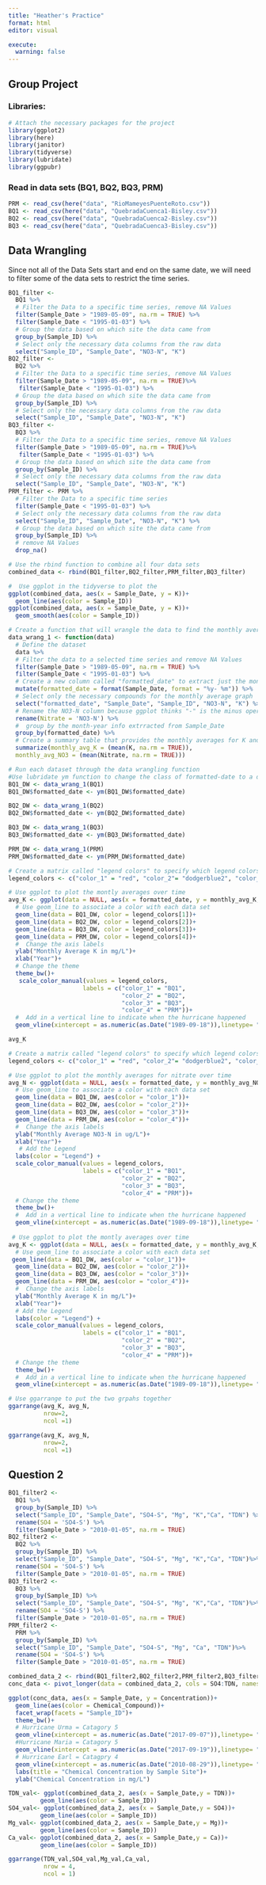 ```yaml
---
title: "Heather's Practice"
format: html
editor: visual

execute: 
  warning: false
---
```


## Group Project

### Libraries:

```r
# Attach the necessary packages for the project
library(ggplot2)
library(here)
library(janitor)
library(tidyverse)
library(lubridate)
library(ggpubr)
```

### Read in data sets (BQ1, BQ2, BQ3, PRM)

```r
PRM <- read_csv(here("data", "RioMameyesPuenteRoto.csv"))
BQ1 <- read_csv(here("data", "QuebradaCuenca1-Bisley.csv"))
BQ2 <- read_csv(here("data", "QuebradaCuenca2-Bisley.csv"))
BQ3 <- read_csv(here("data", "QuebradaCuenca3-Bisley.csv"))

```

## Data Wrangling

Since not all of the Data Sets start and end on the same date, we will need to filter some of the data sets to restrict the time series.

```r

BQ1_filter <- 
  BQ1 %>% 
  # Filter the Data to a specific time series, remove NA Values
  filter(Sample_Date > "1989-05-09", na.rm = TRUE) %>% 
  filter(Sample_Date < "1995-01-03") %>% 
  # Group the data based on which site the data came from
  group_by(Sample_ID) %>% 
  # Select only the necessary data columns from the raw data
  select("Sample_ID", "Sample_Date", "NO3-N", "K")
BQ2_filter <- 
  BQ2 %>% 
  # Filter the Data to a specific time series, remove NA Values
  filter(Sample_Date > "1989-05-09", na.rm = TRUE)%>% 
   filter(Sample_Date < "1995-01-03") %>% 
  # Group the data based on which site the data came from
  group_by(Sample_ID) %>% 
  # Select only the necessary data columns from the raw data
  select("Sample_ID", "Sample_Date", "NO3-N", "K")
BQ3_filter <- 
  BQ3 %>% 
  # Filter the Data to a specific time series, remove NA Values
  filter(Sample_Date > "1989-05-09", na.rm = TRUE)%>% 
   filter(Sample_Date < "1995-01-03") %>% 
  # Group the data based on which site the data came from
  group_by(Sample_ID) %>% 
  # Select only the necessary data columns from the raw data
  select("Sample_ID", "Sample_Date", "NO3-N", "K")
PRM_filter <- PRM %>%
  # Filter the Data to a specific time series
  filter(Sample_Date < "1995-01-03") %>% 
  # Select only the necessary data columns from the raw data
  select("Sample_ID", "Sample_Date", "NO3-N", "K") %>% 
  # Group the data based on which site the data came from
  group_by(Sample_ID) %>% 
  # remove NA Values
  drop_na()
```

```r
# Use the rbind function to combine all four data sets
combined_data <- rbind(BQ1_filter,BQ2_filter,PRM_filter,BQ3_filter)
```

```r
#  Use ggplot in the tidyverse to plot the 
ggplot(combined_data, aes(x = Sample_Date, y = K))+
  geom_line(aes(color = Sample_ID))
ggplot(combined_data, aes(x = Sample_Date, y = K))+
  geom_smooth(aes(color = Sample_ID))
```

```r
# Create a function that will wrangle the data to find the monthly averages for each site, based of the user input "data"=name of the data
data_wrang_1 <- function(data) 
  # Define the dataset
  data %>% 
  # Filter the data to a selected time series and remove NA Values
  filter(Sample_Date > "1989-05-09", na.rm = TRUE) %>% 
  filter(Sample_Date < "1995-01-03") %>% 
  # Create a new column called "formatted_date" to extract just the month and year info
  mutate(formatted_date = format(Sample_Date, format = "%y- %m")) %>% 
  # Select only the necessary compounds for the monthly average graph
  select("formatted_date", "Sample_Date", "Sample_ID", "NO3-N", "K") %>% 
  # Rename the NO3-N column because ggplot thinks "-" is the minus operator
  rename(Nitrate = 'NO3-N') %>% 
  #  group by the month-year info extrracted from Sample_Date
  group_by(formatted_date) %>%
  # Create a summary table that provides the monthly averages for K and N based on the month-year grouping. Removnig NA values where necessary
  summarize(monthly_avg_K = (mean(K, na.rm = TRUE)), 
  monthly_avg_NO3 = (mean(Nitrate, na.rm = TRUE)))
```

```r
# Run each dataset through the data wrangling function
#Use lubridate ym function to change the class of formatted-date to a date class from a character class
BQ1_DW <- data_wrang_1(BQ1)
BQ1_DW$formatted_date <- ym(BQ1_DW$formatted_date)

BQ2_DW <- data_wrang_1(BQ2)
BQ2_DW$formatted_date <- ym(BQ2_DW$formatted_date)

BQ3_DW <- data_wrang_1(BQ3)
BQ3_DW$formatted_date <- ym(BQ3_DW$formatted_date)

PRM_DW <- data_wrang_1(PRM)
PRM_DW$formatted_date <- ym(PRM_DW$formatted_date)
```

```r
# Create a matrix called "legend colors" to specify which legend colors you want to use
legend_colors <- c("color_1" = "red", "color_2"= "dodgerblue2", "color_3"= "forestgreen", "color_4"= "darkorange")

# Use ggplot to plot the montly averages over time
avg_K <- ggplot(data = NULL, aes(x = formatted_date, y = monthly_avg_K, group = 1))+
  # Use geom_line to associate a color with each data set
  geom_line(data = BQ1_DW, color = legend_colors[1])+
  geom_line(data = BQ2_DW, color = legend_colors[2])+
  geom_line(data = BQ3_DW, color = legend_colors[3])+
  geom_line(data = PRM_DW, color = legend_colors[4])+
  #  Change the axis labels
  ylab("Monthly Average K in mg/L")+
  xlab("Year")+
  # Change the theme
  theme_bw()+
   scale_color_manual(values = legend_colors,
                     labels = c("color_1" = "BQ1",
                                "color_2" = "BQ2",
                                "color_3" = "BQ3",
                                "color_4" = "PRM"))+
  #  Add in a vertical line to indicate when the hurricane happened
  geom_vline(xintercept = as.numeric(as.Date("1989-09-18")),linetype= "dashed")

avg_K

```

```r
# Create a matrix called "legend colors" to specify which legend colors you want to use
legend_colors <- c("color_1" = "red", "color_2"= "dodgerblue2", "color_3"= "forestgreen", "color_4"= "darkorange")

# Use ggplot to plot the monthly averages for nitrate over time
avg_N <- ggplot(data = NULL, aes(x = formatted_date, y = monthly_avg_NO3, group = 1))+
  # Use geom_line to associate a color with each data set
  geom_line(data = BQ1_DW, aes(color = "color_1"))+
  geom_line(data = BQ2_DW, aes(color = "color_2"))+
  geom_line(data = BQ3_DW, aes(color = "color_3"))+
  geom_line(data = PRM_DW, aes(color = "color_4"))+
  #  Change the axis labels
  ylab("Monthly Average NO3-N in ug/L")+
  xlab("Year")+
   # Add the Legend
  labs(color = "Legend") +
  scale_color_manual(values = legend_colors,
                     labels = c("color_1" = "BQ1",
                                "color_2" = "BQ2",
                                "color_3" = "BQ3",
                                "color_4" = "PRM"))+
  # Change the theme
  theme_bw()+
  #  Add in a vertical line to indicate when the hurricane happened
  geom_vline(xintercept = as.numeric(as.Date("1989-09-18")),linetype= "dashed")
 
 # Use ggplot to plot the montly averages over time
avg_K <- ggplot(data = NULL, aes(x = formatted_date, y = monthly_avg_K, group = 1))+
  # Use geom_line to associate a color with each data set
 geom_line(data = BQ1_DW, aes(color = "color_1"))+
  geom_line(data = BQ2_DW, aes(color = "color_2"))+
  geom_line(data = BQ3_DW, aes(color = "color_3"))+
  geom_line(data = PRM_DW, aes(color = "color_4"))+
  #  Change the axis labels
  ylab("Monthly Average K in mg/L")+
  xlab("Year")+
  # Add the Legend
  labs(color = "Legend") + 
  scale_color_manual(values = legend_colors,
                     labels = c("color_1" = "BQ1",
                                "color_2" = "BQ2",
                                "color_3" = "BQ3",
                                "color_4" = "PRM"))+
  # Change the theme
  theme_bw()+
  #  Add in a vertical line to indicate when the hurricane happened
  geom_vline(xintercept = as.numeric(as.Date("1989-09-18")),linetype= "dashed")

# Use ggarrange to put the two grpahs together
ggarrange(avg_K, avg_N,
          nrow=2,
          ncol =1)
```

```r
ggarrange(avg_K, avg_N,
          nrow=2,
          ncol =1)
```

## Question 2

```r
BQ1_filter2 <- 
  BQ1 %>% 
  group_by(Sample_ID) %>% 
  select("Sample_ID", "Sample_Date", "SO4-S", "Mg", "K","Ca", "TDN") %>% 
  rename(SO4 = 'SO4-S') %>% 
  filter(Sample_Date > "2010-01-05", na.rm = TRUE)
BQ2_filter2 <- 
  BQ2 %>% 
  group_by(Sample_ID) %>%
  select("Sample_ID", "Sample_Date", "SO4-S", "Mg", "K","Ca", "TDN")%>% 
  rename(SO4 = 'SO4-S') %>% 
  filter(Sample_Date > "2010-01-05", na.rm = TRUE)
BQ3_filter2 <- 
  BQ3 %>% 
  group_by(Sample_ID) %>% 
  select("Sample_ID", "Sample_Date", "SO4-S", "Mg", "K","Ca", "TDN")%>% 
  rename(SO4 = 'SO4-S') %>% 
  filter(Sample_Date > "2010-01-05", na.rm = TRUE)
PRM_filter2 <- 
  PRM %>% 
  group_by(Sample_ID) %>% 
  select("Sample_ID", "Sample_Date", "SO4-S", "Mg", "Ca", "TDN")%>% 
  rename(SO4 = 'SO4-S') %>% 
  filter(Sample_Date > "2010-01-05", na.rm = TRUE)

combined_data_2 <- rbind(BQ1_filter2,BQ2_filter2,PRM_filter2,BQ3_filter2)
conc_data <- pivot_longer(data = combined_data_2, cols = SO4:TDN, names_to = "Chemical_Compound", values_to = "Concentration")

```

```r
ggplot(conc_data, aes(x = Sample_Date, y = Concentration))+
  geom_line(aes(color = Chemical_Compound))+
  facet_wrap(facets = "Sample_ID")+
  theme_bw()+
  # Hurricane Urma = Catagory 5
  geom_vline(xintercept = as.numeric(as.Date("2017-09-07")),linetype= "dashed", color = "darkorange")+
  #Hurricane Maria = Catagory 5
  geom_vline(xintercept = as.numeric(as.Date("2017-09-19")),linetype= "dashed", color = "blue")+
  # Hurricane Earl = Catagpry 4
  geom_vline(xintercept = as.numeric(as.Date("2010-08-29")),linetype= "dashed")+
  labs(title = "Chemical Concentration by Sample Site")+
  ylab("Chemical Concentration in mg/L")
```

```r

TDN_val<- ggplot(combined_data_2, aes(x = Sample_Date,y = TDN))+
         geom_line(aes(color = Sample_ID))
SO4_val<- ggplot(combined_data_2, aes(x = Sample_Date,y = SO4))+
         geom_line(aes(color = Sample_ID))
Mg_val<- ggplot(combined_data_2, aes(x = Sample_Date,y = Mg))+
         geom_line(aes(color = Sample_ID))
Ca_val<- ggplot(combined_data_2, aes(x = Sample_Date,y = Ca))+
         geom_line(aes(color = Sample_ID))

ggarrange(TDN_val,SO4_val,Mg_val,Ca_val,
          nrow = 4,
          ncol = 1)

  
```
